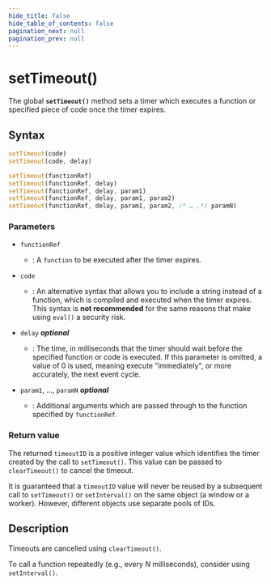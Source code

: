 ```yaml
---
hide_title: false
hide_table_of_contents: false
pagination_next: null
pagination_prev: null
---
```

# setTimeout()

The global **`setTimeout()`** method sets a timer which executes a function or specified
piece of code once the timer expires.

## Syntax

```js
setTimeout(code)
setTimeout(code, delay)

setTimeout(functionRef)
setTimeout(functionRef, delay)
setTimeout(functionRef, delay, param1)
setTimeout(functionRef, delay, param1, param2)
setTimeout(functionRef, delay, param1, param2, /* … ,*/ paramN)
```

### Parameters

- `functionRef`
  - : A `function` to be executed after the timer expires.
- `code`
  - : An alternative syntax that allows you to include a string instead of a function,
    which is compiled and executed when the timer expires. This syntax is **not
    recommended** for the same reasons that make using
    `eval()` a security risk.
- `delay` _**optional**_

  - : The time, in milliseconds that the timer should wait before
    the specified function or code is executed. If this parameter is omitted, a value of 0
    is used, meaning execute "immediately", or more accurately, the next event cycle.

- `param1`, …, `paramN` _**optional**_

  - : Additional arguments which are passed through to the function specified by
    `functionRef`.

### Return value

The returned `timeoutID` is a positive integer value which
identifies the timer created by the call to `setTimeout()`. This value can be
passed to `clearTimeout()` to
cancel the timeout.

It is guaranteed that a `timeoutID` value will never be reused by a subsequent call to
`setTimeout()` or `setInterval()` on the same object (a window or
a worker). However, different objects use separate pools of IDs.

## Description

Timeouts are cancelled using `clearTimeout()`.

To call a function repeatedly (e.g., every _N_ milliseconds), consider using
`setInterval()`.
